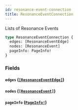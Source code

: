 ```yaml
---
id: resonance-event-connection
title: ResonanceEventConnection
---
```


Lists of Resonance Events

```graphql
type ResonanceEventConnection {
  edges: [ResonanceEventEdge]
  nodes: [ResonanceEvent]
  pageInfo: PageInfo!
}
```

### Fields

#### `edges` ([`[ResonanceEventEdge]`](/developers/shared-apis/events-api/graphql/reference/objects/resonance-event-edge))

#### `nodes` ([`[ResonanceEvent]`](/developers/shared-apis/events-api/graphql/reference/objects/resonance-event))

#### `pageInfo` ([`PageInfo!`](/developers/shared-apis/events-api/graphql/reference/objects/page-info))
